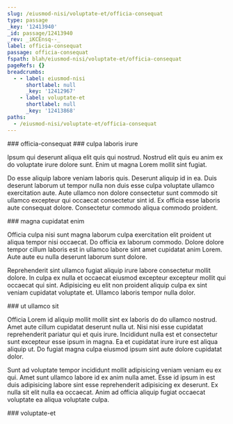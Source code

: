 ```yaml
---
slug: /eiusmod-nisi/voluptate-et/officia-consequat
type: passage
_key: '12413940'
_id: passage/12413940
_rev: _iKCEnsq--_
label: officia-consequat
passage: officia-consequat
fspath: blah/eiusmod-nisi/voluptate-et/officia-consequat
pageRefs: {}
breadcrumbs:
  - - label: eiusmod-nisi
      shortlabel: null
      _key: '12412967'
    - label: voluptate-et
      shortlabel: null
      _key: '12413868'
paths:
  - /eiusmod-nisi/voluptate-et/officia-consequat
---
```


<NuggetArea>
<Passage slug="/eiusmod-nisi/voluptate-et/officia-consequat" type="passage" _key="12413940" _id="passage/12413940" _rev="_iKCEnsq--_" label="officia-consequat" passage="officia-consequat" fspath="blah/eiusmod-nisi/voluptate-et/officia-consequat" paths="/eiusmod-nisi/voluptate-et/officia-consequat">
<NuggetBody>
### officia-consequat

</NuggetBody>
<Breadcrumbs>
<Crumbs>
<Crumb _key="12412967" label="eiusmod-nisi" /><Crumb _key="12413868" label="voluptate-et" />
</Crumbs>
</Breadcrumbs>
</Passage>

<NuggetsInbound>
</NuggetsInbound>
<NuggetsOutbound>
<Nugget direction="outbound" type="nugget" _key="b76546d1-6a74-4a1c-9bb7-931d613895bd" _id="nugget/b76546d1-6a74-4a1c-9bb7-931d613895bd" _rev="_iKCEnsq--A" fspath="blah/eiusmod-nisi/voluptate-et/officia-consequat/culpa-laboris-irure.md" label="culpa laboris irure" paths="/eiusmod-nisi/voluptate-et/officia-consequat/culpa-laboris-irure" slug="/eiusmod-nisi/voluptate-et/officia-consequat/culpa-laboris-irure">
<NuggetBody>
### culpa laboris irure

Ipsum qui deserunt aliqua elit quis qui nostrud. Nostrud elit quis eu anim ex do voluptate irure dolore sunt. Enim ut magna Lorem mollit sint fugiat.

Do esse aliquip labore veniam laboris quis. Deserunt aliquip id in ea. Duis deserunt laborum ut tempor nulla non duis esse culpa voluptate ullamco exercitation aute. Aute ullamco non dolore consectetur sunt commodo sit ullamco excepteur qui occaecat consectetur sint id. Ex officia esse laboris aute consequat dolore. Consectetur commodo aliqua commodo proident.

</NuggetBody>
</Nugget>

<Nugget direction="outbound" type="nugget" _key="2605933c-569f-447f-887e-4ed6ed47d0b3" _id="nugget/2605933c-569f-447f-887e-4ed6ed47d0b3" _rev="_iKCEnsq--B" fspath="blah/eiusmod-nisi/voluptate-et/officia-consequat/magna-cupidatat-enim.md" label="magna cupidatat enim" paths="/eiusmod-nisi/voluptate-et/officia-consequat/magna-cupidatat-enim" slug="/eiusmod-nisi/voluptate-et/officia-consequat/magna-cupidatat-enim">
<NuggetBody>
### magna cupidatat enim

Officia culpa nisi sunt magna laborum culpa exercitation elit proident ut aliqua tempor nisi occaecat. Do officia ex laborum commodo. Dolore dolore tempor cillum laboris est in ullamco labore sint amet cupidatat anim Lorem. Aute aute eu nulla deserunt laborum sunt dolore.

Reprehenderit sint ullamco fugiat aliquip irure labore consectetur mollit dolore. In culpa ex nulla et occaecat eiusmod excepteur excepteur mollit qui occaecat qui sint. Adipisicing eu elit non proident aliquip culpa ex sint veniam cupidatat voluptate et. Ullamco laboris tempor nulla dolor.

</NuggetBody>
</Nugget>

<Nugget direction="outbound" type="nugget" _key="a6e1e88b-f49e-4b7a-9453-d42441c8fd05" _id="nugget/a6e1e88b-f49e-4b7a-9453-d42441c8fd05" _rev="_iKCEnsq--C" fspath="blah/eiusmod-nisi/voluptate-et/officia-consequat/ut-ullamco-sit.md" label="ut ullamco sit" paths="/eiusmod-nisi/voluptate-et/officia-consequat/ut-ullamco-sit" slug="/eiusmod-nisi/voluptate-et/officia-consequat/ut-ullamco-sit">
<NuggetBody>
### ut ullamco sit

Officia Lorem id aliquip mollit mollit sint ex laboris do do ullamco nostrud. Amet aute cillum cupidatat deserunt nulla ut. Nisi nisi esse cupidatat reprehenderit pariatur qui et quis irure. Incididunt nulla est et consectetur sunt excepteur esse ipsum in magna. Ea et cupidatat irure irure est aliqua aliquip ut. Do fugiat magna culpa eiusmod ipsum sint aute dolore cupidatat dolor.

Sunt ad voluptate tempor incididunt mollit adipisicing veniam veniam eu ex qui. Amet sunt ullamco labore id ex anim nulla amet. Esse id ipsum in est duis adipisicing labore sint esse reprehenderit adipisicing ex deserunt. Ex nulla sit elit nulla ea occaecat. Anim ad officia aliquip fugiat occaecat voluptate ea aliqua voluptate culpa.

</NuggetBody>
</Nugget>

</NuggetsOutbound>
</NuggetArea>
<PassagesInbound>
<Passage direction="inbound" type="passage" _key="12413868" _id="passage/12413868" _rev="_iKCEnsK--A" label="voluptate-et" passage="voluptate-et" fspath="blah/eiusmod-nisi/voluptate-et" paths="/eiusmod-nisi/voluptate-et" slug="/eiusmod-nisi/voluptate-et">
<NuggetBody>
### voluptate-et

</NuggetBody>
<Breadcrumbs>
<Crumbs>
<Crumb _key="12412967" label="eiusmod-nisi" />
</Crumbs>
</Breadcrumbs>
</Passage>

</PassagesInbound>
<PassagesOutbound>
</PassagesOutbound>